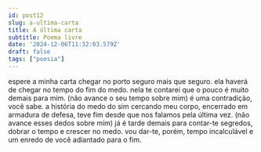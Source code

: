 ```yaml
---
id: post12
slug: a-ultima-carta
title: A última carta
subtitle: Poema livre
date: '2024-12-06T11:32:03.579Z'
draft: false
tags: ["poesia"]
---
```


espere a minha carta chegar
no porto seguro mais que seguro.
ela haverá de chegar no tempo do fim do medo.
nela te contarei que o pouco
é muito demais para mim.
(não avance o seu tempo sobre mim)
é uma contradição, você sabe.
a história do medo do sim cercando meu corpo,
encerrado em armadura de defesa,
teve fim desde que nos falamos pela última vez.
(não avance esses dedos sobre mim) já é tarde demais 
para contar-te segredos,
dobrar o tempo e crescer no medo. 
vou dar-te, porém, tempo incalculável e um enredo
de você adiantado para o fim.
